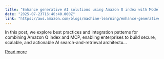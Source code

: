 ```yaml
---
title: "Enhance generative AI solutions using Amazon Q index with Model Context Protocol – Part 1"
date: "2025-07-23T16:40:40.000Z"
link: "https://aws.amazon.com/blogs/machine-learning/enhance-generative-ai-solutions-using-amazon-q-index-with-model-context-protocol-part-1/"
---
```


In this post, we explore best practices and integration patterns for combining Amazon Q index and MCP, enabling enterprises to build secure, scalable, and actionable AI search-and-retrieval architectu...

[Read more](https://aws.amazon.com/blogs/machine-learning/enhance-generative-ai-solutions-using-amazon-q-index-with-model-context-protocol-part-1/)
